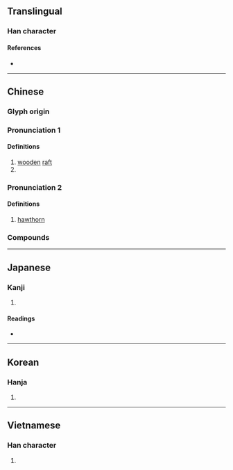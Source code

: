 {{also|查}}
{{character info/new}}
{{character info/new|0x2f8e8}}
==Translingual==

===Han character===
{{Han char|rn=75|rad=木|as=09|sn=13|four=44916|canj=DDAM|ids=⿰木查(GHTK),⿰木査(J)}}

====References====
* {{Han ref|kx=0538.120|dkj=15094|dj=0925.250|hdz=21244.050|uh=6942|ud=26946|bh=DDD3|bd=56787}}

----

==Chinese==
{{zh-forms}}

===Glyph origin===
{{Han etym}}

===Pronunciation 1===
{{zh-pron
|m=chá
<!--|c=caa4-->
|mc=y
|oc=y
|cat=n
}}{{attention|zh}}

====Definitions====
{{zh-hanzi}}

# [[wooden]] [[raft]]
# {{zh-alt-form|槎|tr=-|[[tree]] [[branch]]}}

===Pronunciation 2===
{{zh-pron
|m=zhā
|c=zaa1
|cat=n
}}

====Definitions====
{{zh-hanzi}}

# [[hawthorn]]

===Compounds===
{{zh-der|山楂糕|山楂|楂楂|木楂}}

----

==Japanese==

===Kanji===
{{ja-kanji|grade=|rs=木09}}

# {{defn|lang=ja|sort=木09}}

====Readings====
* {{ja-readings|on=[[さ]] (sa), [[じゃ]] (ja)|kun=[[いかだ]] (ikada)}}

----

==Korean==

===Hanja===
{{ko-hanja|hangeul=사|eumhun=|rv=sa|mr=sa|y=sa}}

# {{defn|lang=ko|sort=木09}}

----

==Vietnamese==

===Han character===
{{vi-readings|rs=木09|hanviet=tra}}

# {{defn|vi|sort=木09}}

{{cln|vi|Han tu}}